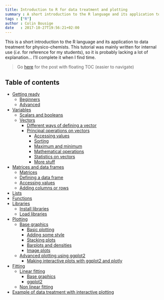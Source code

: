 ```yaml
---
title: Introduction to R for data treatment and plotting
summary : A short introduction to the R language and its application to data treatment for physico-chemists
tags : ["R"]
author : Colin Bousige
date   : 2017-10-27T19:56:21+02:00
---
```


This is a short introduction to the R language and its application to data treatment for physico-chemists.
This tutorial was mainly written for internal use (_i.e._ for reference for my students), so it is probably lacking a lot of explanation... I'll complete it when I find time.


> Go [here](../tutoR_float.html) for the post with floating TOC (easier to navigate)



## Table of contents

<!-- MarkdownTOC depth=4 -->

- [Getting ready](../tutoR_float.html#getting-ready)
    - [Beginners](../tutoR_float.html#beginners)
    - [Advanced](../tutoR_float.html#advanced)
- [Variables](../tutoR_float.html#variables)
    - [Scalars and booleans](../tutoR_float.html#scalars-and-booleans)
    - [Vectors](../tutoR_float.html#vectors)
        - [Different ways of defining a vector](../tutoR_float.html#different-ways-of-defining-a-vector)
        - [Principal operations on vectors](../tutoR_float.html#principal-operations-on-vectors)
            - [Accessing values](../tutoR_float.html#accessing-values)
            - [Sorting](../tutoR_float.html#sorting)
            - [Maximum and minimum](../tutoR_float.html#maximum-and-minimum)
            - [Mathematical operations](../tutoR_float.html#mathematical-operations)
            - [Statistics on vectors](../tutoR_float.html#statistics-on-vectors)
            - [More stuff](../tutoR_float.html#more-stuff)
- [Matrices and data frames](../tutoR_float.html#matrices-and-data-frames)
    - [Matrices](../tutoR_float.html#matrices)
    - [Defining a data frame](../tutoR_float.html#defining-a-data-frame)
    - [Accessing values](../tutoR_float.html#accessing-values-1)
    - [Adding columns or rows](../tutoR_float.html#adding-columns-or-rows)
- [Lists](../tutoR_float.html#lists)
- [Functions](../tutoR_float.html#functions)
- [Libraries](../tutoR_float.html#libraries)
    - [Install libraries](../tutoR_float.html#install-libraries)
    - [Load libraries](../tutoR_float.html#load-libraries)
- [Plotting](../tutoR_float.html#plotting)
    - [Base graphics](../tutoR_float.html#base-graphics)
        - [Basic plotting](../tutoR_float.html#basic-plotting)
        - [Adding some style](../tutoR_float.html#adding-some-style)
        - [Stacking plots](../tutoR_float.html#stacking-plots)
        - [Barplots and densities](../tutoR_float.html#barplots-and-densities)
        - [Image plots](../tutoR_float.html#image-plots)
    - [Advanced plotting using ggplot2](../tutoR_float.html#advanced-plotting-using-ggplot2)
        - [Making interactive plots with ggplot2 and plotly](../tutoR_float.html#making-interactive-plots-with-ggplot2-and-plotly)
- [Fitting](../tutoR_float.html#fitting)
    - [Linear fitting](../tutoR_float.html#linear-fitting)
        - [Base graphics](../tutoR_float.html#base-graphics-1)
        - [ggplot2](../tutoR_float.html#ggplot2)
    - [Non linear fitting](../tutoR_float.html#non-linear-fitting)
- [Example of data treatment with interactive plotting](../tutoR_float.html#example-of-data-treatment-with-interactive-plotting)

<!-- /MarkdownTOC -->




